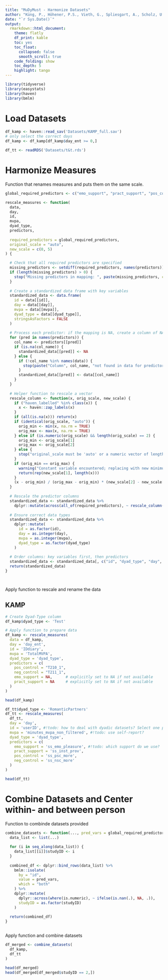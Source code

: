 ```yaml
---
title: "MuDyMust - Harmonize Datasets"
author: "Küng, P., Höhener, P.S., Vieth, G., Spliesgart, A., Scholz, U., Rothman, A., Simpson, J."
date: "`r Sys.Date()`"
output: 
  rmarkdown::html_document:
    theme: flatly
    df_print: kable
    toc: yes
    toc_float:
      collapsed: false
      smooth_scroll: true
    code_folding: show
    toc_depth: 5
    highlight: tango
---
```


```r

library(tidyverse)
library(easystats)
library(haven)
library(bmlm)

```


# Load Datasets

```r

df_kamp <- haven::read_sav('Datasets/KAMP_full.sav') 
# only select the correct days
df_kamp <- df_kamp[df_kamp$day_ent >= 0,] 

df_tt <- readRDS('Datasets/t&t.rds') 

```


# Harmonize Measures

Function that renames measures and puts them on the same scale. 

```r

global_required_predictors <- c("emo_support", "pract_support", "pos_control", "neg_control")

rescale_measures <- function(
  data, 
  day,
  id,
  mvpa,
  dyad_type, 
  predictors, 
  
  required_predictors = global_required_predictors,
  original_scale = "auto", 
  new_scale = c(0, 5)
) {

  # Check that all required predictors are specified
  missing_predictors <- setdiff(required_predictors, names(predictors))
  if (length(missing_predictors) > 0) {
    stop("Missing predictors in mapping: ", paste(missing_predictors, collapse = ", "))
  }
  
  # Create a standardized data frame with key variables
  standardized_data <- data.frame(
    id = data[[id]],
    day = data[[day]],
    mvpa = data[[mvpa]],
    dyad_type = data[[dyad_type]],
    stringsAsFactors = FALSE
  )
  
  # Process each predictor: if the mapping is NA, create a column of NA; otherwise, use the column from the data
  for (pred in names(predictors)) {
    col_name <- predictors[[pred]]
    if (is.na(col_name)) {
      standardized_data[[pred]] <- NA
    } else {
      if (!col_name %in% names(data)) {
        stop(paste("Column", col_name, "not found in data for predictor", pred))
      }
      standardized_data[[pred]] <- data[[col_name]]
    }
  }
  
  # Helper function to rescale a vector
  rescale_column <- function(x, orig_scale, new_scale) {
    if ("haven_labelled" %in% class(x)) {
      x <- haven::zap_labels(x)
    }
    if (all(is.na(x))) return(x)
    if (identical(orig_scale, "auto")) {
      orig_min <- min(x, na.rm = TRUE)
      orig_max <- max(x, na.rm = TRUE)
    } else if (is.numeric(orig_scale) && length(orig_scale) == 2) {
      orig_min <- orig_scale[1]
      orig_max <- orig_scale[2]
    } else {
      stop("original_scale must be 'auto' or a numeric vector of length 2.")
    }
    if (orig_min == orig_max) {
      warning("Constant variable encountered; replacing with new minimum.")
      return(rep(new_scale[1], length(x)))
    }
    (x - orig_min) / (orig_max - orig_min) * (new_scale[2] - new_scale[1]) + new_scale[1]
  }
  
  # Rescale the predictor columns
  standardized_data <- standardized_data %>% 
    dplyr::mutate(across(all_of(required_predictors), ~ rescale_column(.x, original_scale, new_scale)))
  
  # Ensure correct data types
  standardized_data <- standardized_data %>%
    dplyr::mutate(
      id = as.factor(id),
      day = as.integer(day),
      mvpa = as.integer(mvpa),
      dyad_type = as.factor(dyad_type)
    )
  
  # Order columns: key variables first, then predictors
  standardized_data <- standardized_data[, c("id", "dyad_type", "day", "mvpa", required_predictors)]
  return(standardized_data)
}




```


Apply function to rescale and rename the data

## KAMP
```r

# Create Dyad-Type column
df_kamp$dyad_type <- 'Test'

# Apply function to prepare data
df_kamp <- rescale_measures(
  data = df_kamp, 
  day = 'day_ent',
  id = 'IDdiary',
  mvpa = 'TotalMVPA',
  dyad_type = 'dyad_type',
  predictors = c(
    pos_control = "T210_1",
    neg_control = "T211_1",
    emo_support = NA,      # explicitly set to NA if not available
    pract_support = NA     # explicitly set to NA if not available
  )
)

head(df_kamp)

```

```r

df_tt$dyad_type <- 'RomanticPartners'
df_tt <- rescale_measures(
  df_tt, 
  day = 'day',
  id = 'userID', #!todo: how to deal with dyadic datasets? Select one person at random?
  mvpa = 'minutes_mvpa_non_filtered', #!todo: use self-report?
  dyad_type = 'dyad_type',
  predictors = c(
    emo_support = 'ss_emo_pleasure', #!todo: which support do we use?
    pract_support = 'ss_inst_prov', 
    pos_control = 'ss_psc_more',
    neg_control = 'ss_nsc_more'
  )
)

head(df_tt)

```


# Combine Datasets and Center within- and between person

Function to combinde datasets provided

```r

combine_datasets <- function(..., pred_vars = global_required_predictors){ 
  data_list <- list(...)
  
  for (i in seq_along(data_list)) {
    data_list[[i]]$studyID <- i
  }
  
  combined_df <- dplyr::bind_rows(data_list) %>%
    bmlm::isolate(
      by = "id", 
      value = pred_vars,
      which = "both"
    ) %>%
    dplyr::mutate(
      dplyr::across(where(is.numeric), ~ ifelse(is.nan(.), NA, .)),
      studyID = as.factor(studyID)
    )
  
  return(combined_df)
}



```


Apply function and combine datasets

```r

df_merged <- combine_datasets(
  df_kamp,
  df_tt
)

head(df_merged)
head(df_merged[df_merged$studyID == 2,])

```

